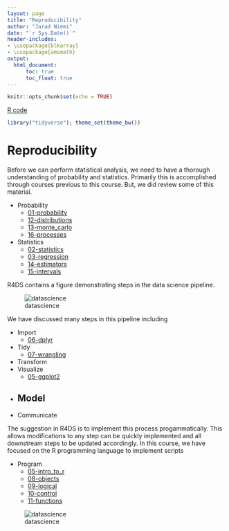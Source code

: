 ```yaml
---
layout: page
title: "Reproducibility"
author: "Jarad Niemi"
date: "`r Sys.Date()`"
header-includes:
- \usepackage{blkarray}
- \usepackage{amsmath}
output: 
  html_document:
      toc: true
      toc_float: true
---
```


```r
knitr::opts_chunk$set(echo = TRUE)
```

[R code](22-reproducibility.R)

```r
library("tidyverse"); theme_set(theme_bw())
```

# Reproducibility

Before we can perform statistical analysis, we need to have a thorough 
understanding of probability and statistics. 
Primarily this is accomplished through courses previous to this course.
But, we did review some of this material.

- Probability
  - [01-probability](https://www.jarad.me/courses/stat486/slides/01-probability/01-probability.html)
  - [12-distributions](https://www.jarad.me/courses/stat486/slides/12-distributions/12-distributions.html)
  - [13-monte_carlo](https://www.jarad.me/courses/stat486/slides/13-monte_carlo/13-monte_carlo.html)
  - [16-processes](https://www.jarad.me/courses/stat486/slides/16-processes/16-processes.html)
- Statistics
  - [02-statistics](https://www.jarad.me/courses/stat486/slides/02-statistics/02-statistics.html)
  - [03-regression](https://www.jarad.me/courses/stat486/slides/03-regression/03-regression.html)
  - [14-estimators](https://www.jarad.me/courses/stat486/slides/14-estimators/14-estimators.html)
  - [15-intervals](https://www.jarad.me/courses/stat486/slides/15-intervals/15-intervals.html)

R4DS contains a figure demonstrating steps in the data science pipeline. 

![datascience](figs/data-science.png)

We have discussed many steps in this pipeline including

- Import
  - [06-dplyr](https://www.jarad.me/courses/stat486/slides/06-dplyr/06-dplyr.html)
- Tidy
  - [07-wrangling](https://www.jarad.me/courses/stat486/slides/07-wrangling/07-wrangling.html#Data_wrangling)
- Transform
- Visualize
  - [05-ggplot2](https://www.jarad.me/courses/stat486/slides/05-ggplot2/05-ggplot2.html)
- Model
  - 
- Communicate

The suggestion in R4DS is to implement this process progammatically.
This allows modifications to any step can be quickly implemented and all 
downstream steps to be updated accordingly. 
In this course, we have focused on the R programming language to implement 
scripts 

- Program
  - [05-intro_to_r](https://www.jarad.me/courses/stat486/slides/04-intro_to_r/04-intro_to_r.html)
  - [08-objects](https://www.jarad.me/courses/stat486/slides/08-objects/08-objects.html)
  - [09-logical](https://www.jarad.me/courses/stat486/slides/09-logical/09-logical.html)
  - [10-control](https://www.jarad.me/courses/stat486/slides/10-control/10-control.html)
  - [11-functions](https://www.jarad.me/courses/stat486/slides/11-functions/11-functions.html)

![datascience](figs/data-science_markup/Slide1.png)